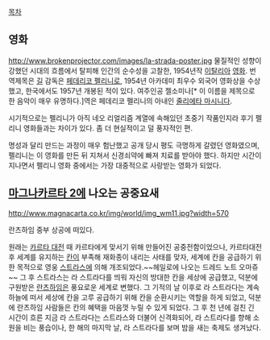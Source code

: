 [[목차]]

== 영화 ==
http://www.brokenprojector.com/images/la-strada-poster.jpg
물질적인 성향이 강했던 시대의 흐름에서 탈피해 인간의 순수성을 고찰한, 1954년작 [[이탈리아]] [[영화]]. 번역제목은 [[길]] 감독은 [[페데리코 펠리니]]로, 1954년 아카데미 최우수 외국어 영화상을 수상했고, 한국에서도 1957년 개봉된 적이 있다. 여주인공 젤소미나[* 이 이름을 제목으로 한 음악이 매우 유명하다.]역은 페데리코 펠리니의 아내인 [[줄리에타 마시니]]다.

시기적으로는 펠리니가 아직 네오 리얼리즘 계열에 속해있던 초중기 작품인지라 후기 펠리니 영화들과는 차이가 있다. 좀 더 현실적이고 덜 풍자적인 편.

명성과 달리 만드는 과정이 매우 험난했고 공개 당시 평도 극명하게 갈렸던 영화였으며, 펠리니는 이 영화를 만든 뒤 지쳐서 신경쇠약에 빠져 치료를 받아야 했다. 하지만 시간이 지나면서 펠리니 영화 중에서는 가장 대중적으로 사랑받는 영화가 되었다.
== [[마그나카르타 2]]에 나오는 공중요새 == 
http://www.magnacarta.co.kr/img/world/img_wm11.jpg?width=570

란츠하임 중부 상공에 떠있다.

원래는 [[카르타 대전]] 때 카르타에게 맞서기 위해 만들어진 공중전함이었으나, 카르타대전 후 세계를 유지하는 [[칸]]이 부족해 재화종이 내리는 사태를 맞자, 세계에 칸을 공급하기 위한 목적으로 영웅 [[스트라스]]에 의해 개조되었다.~~헤일로에 나오는 드레드 노트 오마쥬~~ 그 후 스트라스는 라 스트라다를 띄워 자신의 방대한 칸을 세상에 공급했고, 덕분에 구원받은 [[란츠하임]]은 풍요로운 세계로 변했다. 그 기적의 날 이후로 라 스트라다는 계속 하늘에 떠서 세상에 칸을 고루 공급하기 위해 칸을 순환시키는 역할을 하게 되었고, 덕분에 란츠하임 사람들은 칸의 혜택을 마음껏 누릴 수 있게 되었다. 그 후 천 년에 걸친 긴 시간이 흐른 지금 라 스트라다는 스트라스와 더불어 신격화되어, 라 스트라다를 향해 소원을 비는 풍습이나, 한 해의 마지막 날, 라 스트라다를 보며 밤을 새는 축제도 생겨났다.

